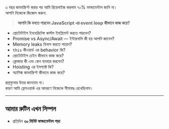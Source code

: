 ৩ বছর জাভাস্ক্রিপ্ট করার পর আমি রিয়েলাইজ করলাম ৭০% ফান্ডামেন্টাল জানি না।  
আপনি নিজেকে জিজ্ঞেস করুন:

> **আপনি কি বলতে পারবেন JavaScript এর event loop কীভাবে কাজ করে?**

- প্রোটোটাইপ ইনহেরিটেন্স কাস্টম ইমপ্লিমেন্ট করতে পারবেন?
- Promise vs Async/Await — ইন্টারনালি কী হয় আপনি জানেন?
- Memory leaks ডিবাগ করতে পারেন?
- `this` কীওয়ার্ড এর behavior কি?
- প্রোটোটাইপ চেইন কীভাবে কাজ করে?
- ক্লোজার কী এবং কেন ব্যবহার করবেন?
- Hoisting এর ইমপ্যাক্ট কি?
- অ্যাসিঙ্ক জাভাস্ক্রিপ্ট কীভাবে কাজ করে?

প্রশ্নগুলোর উত্তর জানতাম না।  
কারণ আমি ফ্রেমওয়ার্ক এর আবরণে নিজেকে সীমাবদ্ধ রেখেছিলাম।

---

## আমার রুটিন এখন সিম্পল

- প্রতিদিন **৩০ মিনিট ফান্ডামেন্টাল পড়া**

<GiscusComments
  repo="codedbyMojnu/react-bangla-tutorial"
  repoId="R_kgDOLDE87Q"
  category="General"
  categoryId="DIC_kwDOLDE87c4CtCIY"
  mapping="pathname"
  inputPosition="top"
  theme="preferred_color_scheme"
  lang="en"
/>

